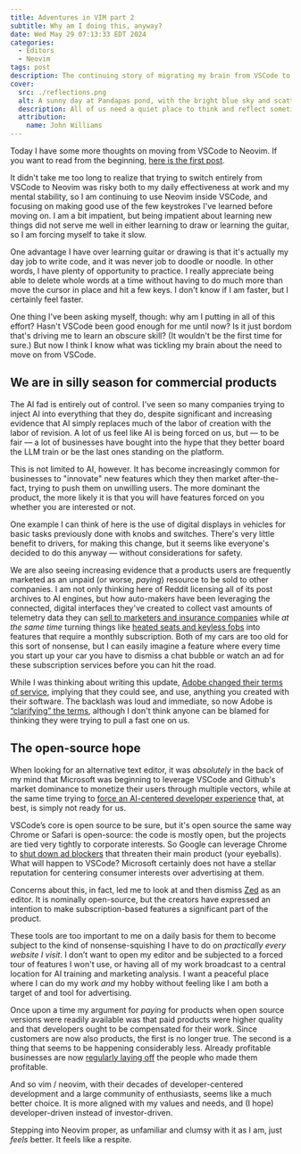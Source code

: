 ```yaml
---
title: Adventures in VIM part 2
subtitle: Why am I doing this, anyway?
date: Wed May 29 07:13:33 EDT 2024
categories:
  - Editors
  - Neovim
tags: post
description: The continuing story of migrating my brain from VSCode to vim
cover:
  src: ./reflections.png
  alt: A sunny day at Pandapas pond, with the bright blue sky and scattered clouds reflected perfectly in the water.
  description: All of us need a quiet place to think and reflect sometimes, but that's getting increasingly more difficult to do.
  attribution:
    name: John Williams
---
```


Today I have some more thoughts on moving from VSCode to Neovim. If you want to read from the beginning, [here is the first post](https://thudfactor.com/posts/2024/05/vim-1/).

It didn't take me too long to realize that trying to switch entirely from VSCode to Neovim was risky both to my daily effectiveness at work and my mental stability, so I am continuing to use Neovim inside VSCode, and focusing on making good use of the few keystrokes I've learned before moving on. I am a bit impatient, but being impatient about learning new things did not serve me well in either learning to draw or learning the guitar, so I am forcing myself to take it slow.

One advantage I have over learning guitar or drawing is that it's actually my day job to write code, and it was never job to doodle or noodle. In other words, I have plenty of opportunity to practice. I really appreciate being able to delete whole words at a time without having to do much more than move the cursor in place and hit a few keys. I don't know if I am faster, but I certainly feel faster.

One thing I've been asking myself, though: why am I putting in all of this effort? Hasn't VSCode been good enough for me until now? Is it just bordom that's driving me to learn an obscure skill? (It wouldn't be the first time for sure.) But now I think I know what was tickling my brain about the need to move on from VSCode.

## We are in silly season for commercial products

The AI fad is entirely out of control. I've seen so many companies trying to inject AI into everything that they do, despite significant and increasing evidence that AI simply replaces much of the labor of creation with the labor of revision. A lot of us feel like AI is being forced on us, but — to be fair — a lot of businesses have bought into the hype that they better board the LLM train or be the last ones standing on the platform.

This is not limited to AI, however. It has become increasingly common for businesses to "innovate" new features which they then market after-the-fact, trying to push them on unwilling users. The more dominant the product, the more likely it is that you will have features forced on you whether you are interested or not.

One example I can think of here is the use of digital displays in vehicles for basic tasks previously done with knobs and switches. There's very little benefit to drivers, for making this change, but it seems like everyone's decided to do this anyway — without considerations for safety.

We are also seeing increasing evidence that a products users are frequently marketed as an unpaid (or worse, _paying_) resource to be sold to other companies. I am not only thinking here of Reddit licensing all of its post archives to AI engines, but how auto-makers have been leveraging the connected, digital interfaces they've created to collect vast amounts of telemetry data they can [sell to marketers and insurance companies](https://theconversation.com/cars-are-a-privacy-nightmare-on-wheels-heres-how-they-get-away-with-collecting-and-sharing-your-data-214386) while _at the same time_ turning things like [heated seats and keyless fobs](https://www.theverge.com/2022/7/13/23206999/car-subscription-nightmare-heated-seats-remote-start) into features that require a monthly subscription. Both of my cars are too old for this sort of nonsense, but I can easily imagine a feature where every time you start up your car you have to dismiss a chat bubble or watch an ad for these subscription services before you can hit the road.

While I was thinking about writing this update, [Adobe changed their terms of service](https://9to5mac.com/2024/06/06/change-to-adobe-terms-amp-conditions/), implying that they could see, and use, anything you created with their software. The backlash was loud and immediate, so now Adobe is [“clarifying” the terms](https://9to5mac.com/2024/06/07/adobe-terms-clarified/), although I don't think anyone can be blamed for thinking they were trying to pull a fast one on us.

## The open-source hope

When looking for an alternative text editor, it was _absolutely_ in the back of my mind that Microsoft was beginning to leverage VSCode and Github's market dominance to monetize their users through multiple vectors, while at the same time trying to [force an AI-centered developer experience](https://github.blog/2024-04-29-github-copilot-workspace/) that, at best, is simply not ready for us.

VSCode’s core is open source to be sure, but it's open source the same way Chrome or Safari is open-source: the code is mostly open, but the projects are tied very tightly to corporate interests. So Google can leverage Chrome to [shut down ad blockers](https://arstechnica.com/gadgets/2023/11/google-chrome-will-limit-ad-blockers-starting-june-2024/) that threaten their main product (your eyeballs). What will happen to VSCode? Microsoft certainly does not have a stellar reputation for centering consumer interests over advertising at them.

Concerns about this, in fact, led me to look at and then dismiss [Zed](https://zed.dev/) as an editor. It is nominally open-source, but the creators have expressed an intention to make subscription-based features a significant part of the product.

These tools are too important to me on a daily basis for them to become subject to the kind of nonsense-squishing I have to do on _practically every website I visit_. I don’t want to open my editor and be subjected to a forced tour of features I won't use, or having all of my work broadcast to a central location for AI training and marketing analysis. I want a peaceful place where I can do my work _and_ my hobby without feeling like I am both a target of and tool for advertising.

Once upon a time my argument for _paying_ for products when open source versions were readily available was that paid products were higher quality and that developers ought to be compensated for their work. Since customers are now also products, the first is no longer true. The second is a thing that seems to be happening considerably less. Already profitable businesses are now [regularly laying off](https://www.calcalistech.com/ctechnews/article/wffo5u4am) the people who made them profitable.

And so vim / neovim, with their decades of developer-centered development and a large community of enthusiasts, seems like a much better choice. It is more aligned with my values and needs, and (I hope) developer-driven instead of investor-driven.

Stepping into Neovim proper, as unfamiliar and clumsy with it as I am, just _feels_ better. It feels like a respite.
